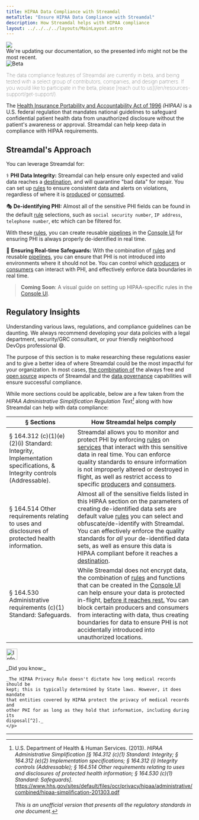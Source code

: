 ```yaml
---
title: HIPAA Data Compliance with Streamdal
metaTitle: "Ensure HIPAA Data Compliance with Streamdal"
description: How Streamdal helps with HIPAA compliance
layout: ../../../../layouts/MainLayout.astro
---
```



<div class="addl-wrapper">
<div class="addl">
<img src={information} class="uimage" />
<div class="addlcontent">
We're updating our documentation, so the presented info might not be the
most recent.
</div>
</div>
</div>

<Notification type="checked">
  <img src={beta} alt="Beta" />
  <p style="font-weight: lighter;">The data compliance features of Streamdal 
  are currently in beta, and being tested with a select group of contributors, 
  companies, and design partners. If you would like to participate in the beta, 
  please 
  [reach out to us](/en/resources-support/get-support/).</p>
</Notification>

The <a href="https://www.cdc.gov/phlp/publications/topic/hipaa.html" target="_blank">Health Insurance Portability and Accountability Act of 1996</a> 
_(HIPAA)_ is a U.S. federal regulation that mandates national guidelines to 
safeguard confidential patient health data from unauthorized disclosure 
without the patient's awareness or approval. Streamdal can help keep data in
compliance with HIPAA requirements.

## Streamdal's Approach

You can leverage Streamdal for:

⚕️ **<span class="ykeyword">PHI Data Integrity</span>:** Streamdal can help ensure only expected and valid data reaches a <a href="/en/resources-support/glossary/#destination" class="pkeyword">destination</a>, and will quarantine "bad data" for repair. You can set up <a href="/en/resources-support/glossary/#rule-or-step" class="pkeyword">rules</a> to ensure consistent data and alerts on violations, regardless of where it is <a href="/en/resources-support/glossary/#producer" class="pkeyword">produced</a> or <a href="/en/resources-support/glossary/#consumer" class="pkeyword">consumed</a>. 

🎭 **<span class="ykeyword">De-identifying PHI</span>:** Almost all of the sensitive PHI fields can be found in the default <a href="/en/resources-support/glossary/#rule-or-step" class="pkeyword">rule</a> selections, such as `social security number`, `IP address`, `telephone number`, etc which can be filtered for. 

With these <a href="/en/resources-support/glossary/#rule-or-step" class="pkeyword">rules</a>, you can create reusable <a href="/en/resources-support/glossary/#pipeline-or-ruleset" class="pkeyword">pipelines</a> in the [Console UI](/en/core-components/console-ui/) for ensuring PHI is always properly de-identified in real time.

🦺 **<span class="ykeyword">Ensuring Real-time Safeguards</span>:** With the combination of <a href="/en/resources-support/glossary/#rule-or-step" class="pkeyword">rules</a> and reusable <a href="/en/resources-support/glossary/#pipeline-or-ruleset" class="pkeyword">pipelines</a>, you can ensure that PHI is not introduced into environments where it should not be. You can control which <a href="/en/resources-support/glossary/#producer" class="pkeyword">producers</a> or <a href="/en/resources-support/glossary/#consumer" class="pkeyword">consumers</a> can interact with PHI, and effectively enforce data boundaries in real time.

> **Coming Soon**: A visual guide on setting up HIPAA-specific rules in the 
[Console UI](/en/core-components/console-ui/).

## Regulatory Insights

Understanding various laws, regulations, and compliance guidelines can be 
daunting. We always recommend developing your data policies with a legal 
department, security/GRC consultant, or your friendly neighborhood DevOps 
professional 😄.

The purpose of this section is to make researching these regulations easier and 
to give a better idea of where Streamdal could be the most impactful for your 
organization. In most cases, <u>the combination of</u> the always free and 
[open source](/en/resources-support/open-source/) aspects of Streamdal and the 
[data governance](/en/data-governance/overview/) capabilities will ensure 
successful compliance. 

While more sections could be applicable, below are a few taken from the 
_HIPAA Administrative Simplification Regulation Text[^1]_ along with how 
Streamdal can help with data compliance:

| § Sections | How Streamdal helps comply |
|-|-|
| § 164.312 (c)(1)(e)(2)(i) Standard: Integrity, Implementation specifications, & Integrity controls (Addressable).| Streamdal allows you to monitor and protect PHI by enforcing [rules](/en/resources-support/glossary/#rule-or-step) on [services](/en/resources-support/glossary/#service) that interact with this sensitive data in real time. You can enforce quality standards to ensure information is not improperly altered or destroyed in flight, as well as restrict access to specific [producers](/en/resources-support/glossary/#producer) and [consumers](/en/resources-support/glossary/#consumer). |
| § 164.514 Other requirements relating to uses and disclosures of protected health information. | Almost all of the sensitive fields listed in this HIPAA section on the parameters of creating de-identified data sets are default value [rules](/en/resources-support/glossary/#rule-or-step) you can select and obfuscate/de-identify with Streamdal. You can effectively enforce the quality standards for _all_ your de-identified data sets, as well as ensure this data is HIPAA compliant before it reaches a [destination](/en/resources-support/glossary/#destination). |
| § 164.530 Administrative requirements (c)(1) Standard: Safeguards. | While Streamdal does not encrypt data, the combination of [rules](/en/resources-support/glossary/#rule-or-step) and functions that can be created in the [Console UI](/en/core-components/console-ui/) can help ensure your data is protected in-flight, <u>before it reaches rest.</u> You can block certain producers and consumers from interacting with data, thus creating boundaries for data to ensure PHI is not accidentally introduced into unauthorized locations. |

<Notification type="information">
  <img src={info} alt="Information" width="30px" height="30px" />
  <div class="prose-md prose-p:my-2 prose-a:text-purple-dark prose-a:underline">
    <p>
    _Did you know:_
    
    _The HIPAA Privacy Rule doesn't dictate how long medical records should be 
    kept; this is typically determined by State laws. However, it does mandate 
    that entities covered by HIPAA protect the privacy of medical records and 
    other PHI for as long as they hold that information, including during its 
    disposal[^2]._
    </p>
  </div>
</Notification>

___

[^1]: U.S. Department of Health & Human Services. (2013). _HIPAA Administrative Simplification [§ 164.312 (c)(1) Standard: Integrity; § 164.312 (e)(2) Implementation specifications; § 164.312 (i) Integrity controls (Addressable); § 164.514 Other requirements relating to uses and disclosures of protected health information; § 164.530 (c)(1) Standard: Safeguards]_. https://www.hhs.gov/sites/default/files/ocr/privacy/hipaa/administrative/combined/hipaa-simplification-201303.pdf <br /><br /> _This is an unofficial version that presents all the regulatory standards in one document._
[^2]: U.S. Department of Health and Human Services. (2013, July 26). _Does the HIPAA Privacy Rule require covered entities to keep patients’ medical records for any period of time?_ https://www.hhs.gov/hipaa/for-professionals/faq/580/does-hipaa-require-covered-entities-to-keep-medical-records-for-any-period/index.html
